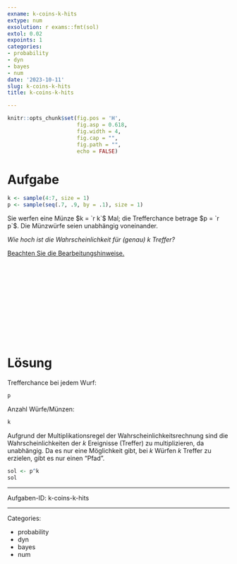 ```yaml
---
exname: k-coins-k-hits
extype: num
exsolution: r exams::fmt(sol)
extol: 0.02
expoints: 1
categories:
- probability
- dyn
- bayes
- num
date: '2023-10-11'
slug: k-coins-k-hits
title: k-coins-k-hits

---
```






```r
knitr::opts_chunk$set(fig.pos = 'H',
                      fig.asp = 0.618,
                      fig.width = 4,
                      fig.cap = "", 
                      fig.path = "",
                      echo = FALSE)
```






# Aufgabe

```r
k <- sample(4:7, size = 1)
p <- sample(seq(.7, .9, by = .1), size = 1)
```


Sie werfen eine Münze $k = `r k`$ Mal; die Trefferchance betrage $p = `r p`$.
Die Münzwürfe seien unabhängig voneinander.

*Wie hoch ist die Wahrscheinlichkeit für (genau) $k$ Treffer?*


[Beachten Sie die Bearbeitungshinweise.](https://start-bayes.netlify.app/pruefung#bearbeitungshinweise)





</br>
</br>
</br>
</br>
</br>
</br>
</br>
</br>
</br>
</br>

# Lösung

Trefferchance bei jedem Wurf:

```r
p
```

Anzahl Würfe/Münzen:

```r
k
```



Aufgrund der Multiplikationsregel der Wahrscheinlichkeitsrechnung sind die Wahrscheinlichkeiten der $k$ Ereignisse (Treffer) zu multiplizieren, da unabhängig.
Da es nur eine Möglichkeit gibt, bei $k$ Würfen $k$ Treffer zu erzielen, 
gibt es nur einen "Pfad".

```r
sol <- p^k 
sol
```


---

Aufgaben-ID: k-coins-k-hits




---

Categories: 

- probability
- dyn
- bayes
- num

